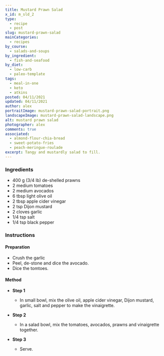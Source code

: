 ```yaml
---
title: Mustard Prawn Salad
x_id: m_sld_2
type:
  - recipe
  - post
slug: mustard-prawn-salad
mainCategories: 
  - recipes
by_course:
  - salads-and-soups
by_ingredient:
  - fish-and-seafood
by_diet:
  - low-carb
  - paleo-template
tags:
  - meal-in-one
  - keto
  - atkins
posted: 04/11/2021
updated: 04/11/2021
author: alex
portraitImage: mustard-prawn-salad-portrait.png
landscapeImage: mustard-prawn-salad-landscape.png
alt: mustard prawn salad
photographer: alex
comments: true
associated: 
  - almond-flour-chia-bread
  - sweet-potato-fries
  - peach-meringue-roulade
excerpt: Tangy and mustardly salad to fill. 
---
```


<Ingredients>

### Ingredients
    
  - 400 g (3/4 lb) de-shelled prawns
  - 2 medium tomatoes
  - 2 medium avocados
  - 6 tbsp light olive oil
  - 2 tbsp apple cider vinegar
  - 2 tsp Dijon mustard
  - 2 cloves garlic
  - 1/4 tsp salt
  - 1/4 tsp black pepper

</Ingredients>

<Instructions>

### Instructions

#### Preparation
  - Crush the garlic
  - Peel, de-stone and dice the avocado.
  - Dice the tomtoes.

#### Method

  - **Step 1**
    - In small bowl, mix the olive oil, apple cider vinegar, Dijon mustard, garlic, salt and pepper to make the vinaigrette.
  
  - **Step 2**
    - In a salad bowl, mix the tomatoes, avocados, prawns and vinaigrette together.
  - **Step 3**
    - Serve.

</Instructions>



